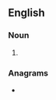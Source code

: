==English==

===Noun===
{{head|en|noun plural form}}

# {{plural of|spinet|lang=en}}

===Anagrams===
* {{anagrams|en|a=einpsst|insteps|septins|step-ins}}